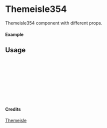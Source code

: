 
<Meta of={Themeisle354} title="Themeisle/Themeisle354" />

# Themeisle354

Themeisle354 component with different props.

#### Example

<Canvas of={Themeisle354.Primary} />

## Usage

```ts
import { Themeisle354 } from "yadl-ui";

const Example = () => {
  return (
      <Themeisle354 />
  );
};

export default Example;
```

#### Credits
[Themeisle](https://themeisle.com/illustrations)
